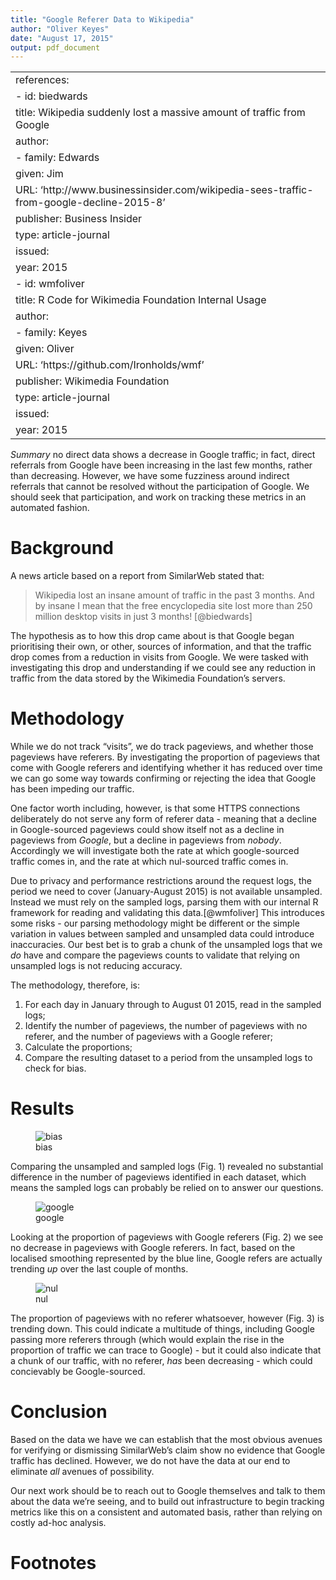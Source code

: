 ```yaml
---
title: "Google Referer Data to Wikipedia"
author: "Oliver Keyes"
date: "August 17, 2015"
output: pdf_document
---
```


---
references:
- id: biedwards
  title: Wikipedia suddenly lost a massive amount of traffic from Google
  author:
  - family: Edwards
    given: Jim
  URL: 'http://www.businessinsider.com/wikipedia-sees-traffic-from-google-decline-2015-8'
  publisher: Business Insider
  type: article-journal
  issued:
    year: 2015
- id: wmfoliver
  title: R Code for Wikimedia Foundation Internal Usage
  author:
  - family: Keyes
    given: Oliver
  URL: 'https://github.com/Ironholds/wmf'
  publisher: Wikimedia Foundation
  type: article-journal
  issued:
    year: 2015
---

*Summary* no direct data shows a decrease in Google traffic; in fact, direct referrals from Google have been increasing in the last
few months, rather than decreasing. However, we have some fuzziness around indirect referrals that cannot be resolved without the participation of Google. We should seek that participation, and work on tracking these metrics in an automated fashion.

# Background

A news article based on a report from SimilarWeb stated that:

> Wikipedia lost an insane amount of traffic in the past 3 months. And by insane I mean that the free encyclopedia site lost more than 250 million desktop visits in just 3 months! [@biedwards]

The hypothesis as to how this drop came about is that Google began prioritising their own, or other, sources of information, and that the traffic drop comes from a reduction in visits from Google. We were tasked with investigating this drop and understanding if we could see any reduction in traffic from the data stored by the Wikimedia Foundation's servers.

# Methodology

While we do not track "visits", we do track pageviews, and whether those pageviews have referers. By investigating the proportion of pageviews that come with Google referers and identifying whether it has reduced over time we can go some way towards confirming or rejecting the idea that Google has been impeding our traffic.

One factor worth including, however, is that some HTTPS connections deliberately do not serve any form of referer data - meaning that a decline in Google-sourced pageviews could show itself not as a decline in pageviews from *Google*, but a decline in pageviews from *nobody*. Accordingly we will investigate both the rate at which google-sourced traffic comes in, and the rate at which nul-sourced traffic comes in.

Due to privacy and performance restrictions around the request logs, the period we need to cover (January-August 2015) is not available unsampled. Instead we must rely on the sampled logs, parsing them with our internal R framework for reading and validating this data.[@wmfoliver] This introduces some risks - our parsing methodology might be different or the simple variation in values between
sampled and unsampled data could introduce inaccuracies. Our best bet is to grab a chunk of the unsampled logs that we *do* have and
compare the pageviews counts to validate that relying on unsampled logs is not reducing accuracy.


The methodology, therefore, is:

1. For each day in January through to August 01 2015, read in the sampled logs;
2. Identify the number of pageviews, the number of pageviews with no referer, and the number of pageviews with a Google referer;
3. Calculate the proportions;
4. Compare the resulting dataset to a period from the unsampled logs to check for bias.

# Results

![bias](sample_testing.png)

Comparing the unsampled and sampled logs (Fig. 1) revealed no substantial difference in the number of pageviews identified in each
dataset, which means the sampled logs can probably be relied on to answer our questions.

![google](google_proportions.png)

Looking at the proportion of pageviews with Google referers (Fig. 2) we see no decrease in pageviews with Google referers. In fact,
based on the localised smoothing represented by the blue line, Google refers are actually trending *up* over the last couple of months.

![nul](nul_proportions.png)

The proportion of pageviews with no referer whatsoever, however (Fig. 3) is trending down. This could indicate a multitude of things, including Google passing more referers through (which would explain the rise in the proportion of traffic we can trace to Google) - but it could also indicate that a chunk of our traffic, with no referer, *has* been decreasing - which could concievably be Google-sourced.

# Conclusion

Based on the data we have we can establish that the most obvious avenues for verifying or dismissing SimilarWeb's claim show no evidence that Google traffic has declined. However, we do not have the data at our end to eliminate *all* avenues of possibility.

Our next work should be to reach out to Google themselves and talk to them about the data we're seeing, and to build out infrastructure
to begin tracking metrics like this on a consistent and automated basis, rather than relying on costly ad-hoc analysis.

# Footnotes

